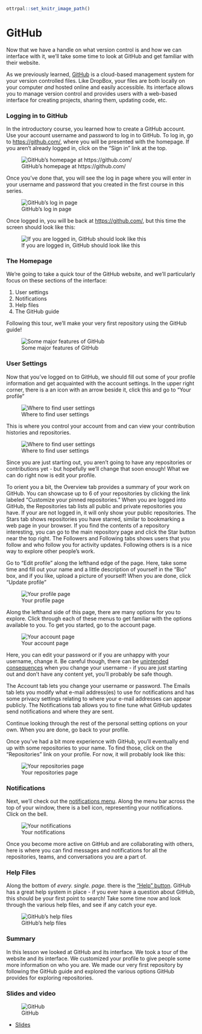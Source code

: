 ```r
ottrpal::set_knitr_image_path()
```
# GitHub

Now that we have a handle on what version control is and how we can interface with it, we'll take some time to look at GitHub and get familiar with their website.

As we previously learned, [GitHub](https://github.com/) is a cloud-based management system for your version controlled files. Like DropBox, your files are both locally on your computer *and* hosted online and easily accessible. Its interface allows you to manage version control and provides users with a web-based interface for creating projects, sharing them, updating code, etc.

### Logging in to GitHub

In the introductory course, you learned how to create a GitHub account. Use your account username and password to log in to GitHub. To log in, go to [https://github.com/](https://github.com/), where you will be presented with the homepage. If you aren't already logged in, click on the "Sign in" link at the top.


![GitHub's homepage at https://github.com/](https://docs.google.com/presentation/d/1cvz17dNvOlb5bwPCd2WGFl96zCU9oUWpZMTqcSJyuCo/export/png?id=1cvz17dNvOlb5bwPCd2WGFl96zCU9oUWpZMTqcSJyuCo&pageid=g2bfdb07292_0_151)

Once you've done that, you will see the log in page where you will enter in your username and password that you created in the first course in this series.


![GitHub's log in page](https://docs.google.com/presentation/d/1cvz17dNvOlb5bwPCd2WGFl96zCU9oUWpZMTqcSJyuCo/export/png?id=1cvz17dNvOlb5bwPCd2WGFl96zCU9oUWpZMTqcSJyuCo&pageid=g350e5d150f_0_1)

Once logged in, you will be back at [https://github.com/](https://github.com/), but this time the screen should look like this:


![If you are logged in, GitHub should look like this](https://docs.google.com/presentation/d/1cvz17dNvOlb5bwPCd2WGFl96zCU9oUWpZMTqcSJyuCo/export/png?id=1cvz17dNvOlb5bwPCd2WGFl96zCU9oUWpZMTqcSJyuCo&pageid=g350e5d150f_0_6)

### The Homepage

We're going to take a quick tour of the GitHub website, and we'll particularly focus on these sections of the interface:

1. User settings  
2. Notifications  
3. Help files  
4. The GitHub guide

Following this tour, we'll make your very first repository using the GitHub guide!


![Some major features of GitHub](https://docs.google.com/presentation/d/1cvz17dNvOlb5bwPCd2WGFl96zCU9oUWpZMTqcSJyuCo/export/png?id=1cvz17dNvOlb5bwPCd2WGFl96zCU9oUWpZMTqcSJyuCo&pageid=g350e5d150f_0_29)

### User Settings

Now that you've logged on to GitHub, we should fill out some of your profile information and get acquainted with the account settings. In the upper right corner, there is a an icon with an arrow beside it, click this and go to "Your profile"


![Where to find user settings](https://docs.google.com/presentation/d/1cvz17dNvOlb5bwPCd2WGFl96zCU9oUWpZMTqcSJyuCo/export/png?id=1cvz17dNvOlb5bwPCd2WGFl96zCU9oUWpZMTqcSJyuCo&pageid=g350e5d150f_0_51)

This is where you control your account from and can view your contribution histories and repositories.


![Where to find user settings](https://docs.google.com/presentation/d/1cvz17dNvOlb5bwPCd2WGFl96zCU9oUWpZMTqcSJyuCo/export/png?id=1cvz17dNvOlb5bwPCd2WGFl96zCU9oUWpZMTqcSJyuCo&pageid=g350e5d150f_0_25)

Since you are just starting out, you aren't going to have any repositories or contributions yet - but hopefully we'll change that soon enough! What we can do right now is edit your profile.

To orient you a bit, the Overview tab provides a summary of your work on GitHub. You can showcase up to 6 of your repositories by clicking the link labeled "Customize your pinned repositories." When you are logged into GitHub, the Repositories tab lists all public and private repositories you have. If your are not logged in, it will only show your public repositories. The Stars tab shows repositories you have starred, similar to bookmarking a web page in your browser. If you find the contents of a repository interesting, you can go to the main repository page and click the Star button near the top right. The Followers and Following tabs shows users that you follow and who follow you for activity updates. Following others is is a nice way to explore other people's work.

Go to "Edit profile" along the lefthand edge of the page. Here, take some time and fill out your name and a little description of yourself in the "Bio" box, and if you like, upload a picture of yourself! When you are done, click "Update profile"


![Your profile page](https://docs.google.com/presentation/d/1cvz17dNvOlb5bwPCd2WGFl96zCU9oUWpZMTqcSJyuCo/export/png?id=1cvz17dNvOlb5bwPCd2WGFl96zCU9oUWpZMTqcSJyuCo&pageid=g3b59a34a94_2_0)

Along the lefthand side of this page, there are many options for you to explore. Click through each of these menus to get familiar with the options available to you. To get you started, go to the account page.


![Your account page](https://docs.google.com/presentation/d/1cvz17dNvOlb5bwPCd2WGFl96zCU9oUWpZMTqcSJyuCo/export/png?id=1cvz17dNvOlb5bwPCd2WGFl96zCU9oUWpZMTqcSJyuCo&pageid=g3b59a34a94_2_162)

Here, you can edit your password or if you are unhappy with your username, change it. Be careful though, there can be [unintended consequences](https://help.github.com/articles/what-happens-when-i-change-my-username/) when you change your username - if you are just starting out and don't have any content yet, you'll probably be safe though.

The Account tab lets you change your username or password. The Emails tab lets you modify what e-mail address(es) to use for notifications and has some privacy settings relating to where your e-mail addresses can appear publicly. The Notifications tab allows you to fine tune what GitHub updates send notifications and where they are sent.

Continue looking through the rest of the personal setting options on your own. When you are done, go back to your profile.

Once you've had a bit more experience with GitHub, you'll eventually end up with some repositories to your name. To find those, click on the "Repositories" link on your profile. For now, it will probably look like this:


![Your repositories page](https://docs.google.com/presentation/d/1cvz17dNvOlb5bwPCd2WGFl96zCU9oUWpZMTqcSJyuCo/export/png?id=1cvz17dNvOlb5bwPCd2WGFl96zCU9oUWpZMTqcSJyuCo&pageid=g350e5d150f_0_82)

### Notifications  

Next, we'll check out the [notifications menu](https://github.com/notifications). Along the menu bar across the top of your window, there is a bell icon, representing your notifications. Click on the bell.


![Your notifications](https://docs.google.com/presentation/d/1cvz17dNvOlb5bwPCd2WGFl96zCU9oUWpZMTqcSJyuCo/export/png?id=1cvz17dNvOlb5bwPCd2WGFl96zCU9oUWpZMTqcSJyuCo&pageid=g350e5d150f_0_114)

Once you become more active on GitHub and are collaborating with others, here is where you can find messages and notifications for all the repositories, teams, and conversations you are a part of.

### Help Files

Along the bottom of *every. single. page.* there is the ["Help" button](https://help.github.com/). GitHub has a great help system in place - if you ever have a question about GitHub, this should be your first point to search! Take some time now and look through the various help files, and see if any catch your eye.


![GitHub's help files](https://docs.google.com/presentation/d/1cvz17dNvOlb5bwPCd2WGFl96zCU9oUWpZMTqcSJyuCo/export/png?id=1cvz17dNvOlb5bwPCd2WGFl96zCU9oUWpZMTqcSJyuCo&pageid=g350e5d150f_0_122)

### Summary

In this lesson we looked at GitHub and its interface. We took a tour of the website and its interface. We customized your profile to give people some more information on who you are. We made our very first repository by following the GitHub guide and explored the various options GitHub provides for exploring repositories.  

### Slides and video

![GitHub](https://youtu.be/HJUiSgqAqEQ)

* [Slides](https://docs.google.com/presentation/d/1cvz17dNvOlb5bwPCd2WGFl96zCU9oUWpZMTqcSJyuCo/edit?usp=sharing)  
